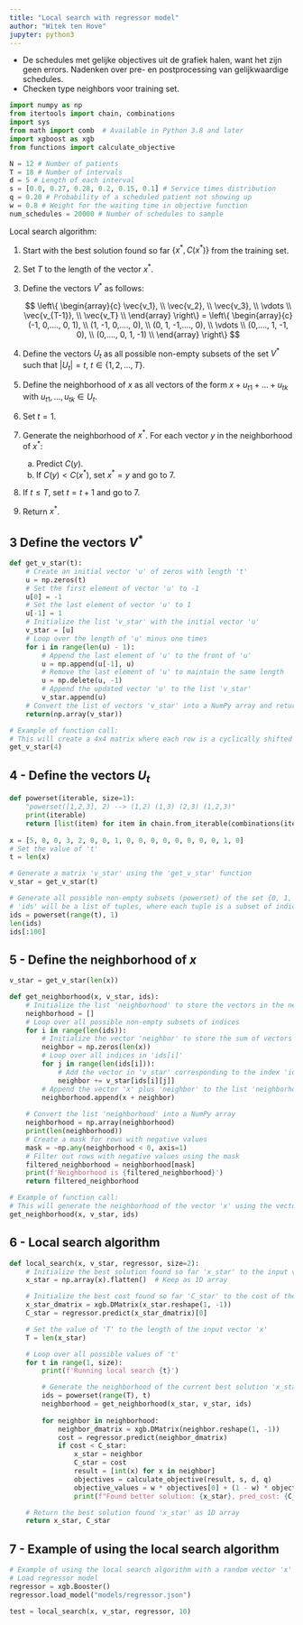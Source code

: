 ```yaml
---
title: "Local search with regressor model"
author: "Witek ten Hove"
jupyter: python3
---
```


-   De schedules met gelijke objectives uit de grafiek halen, want het zijn geen errors. Nadenken over pre- en postprocessing van gelijkwaardige schedules.
-   Checken type neighbors voor training set.

```python
import numpy as np
from itertools import chain, combinations
import sys
from math import comb  # Available in Python 3.8 and later
import xgboost as xgb
from functions import calculate_objective
```

```python
N = 12 # Number of patients
T = 18 # Number of intervals
d = 5 # Length of each interval
s = [0.0, 0.27, 0.28, 0.2, 0.15, 0.1] # Service times distribution
q = 0.20 # Probability of a scheduled patient not showing up
w = 0.8 # Weight for the waiting time in objective function
num_schedules = 20000 # Number of schedules to sample
```

Local search algorithm:

1.  Start with the best solution found so far $\{x^*, C(x^*)\}$ from the training set.

2.  Set $T$ to the length of the vector $x^*$.

3.  Define the vectors $V^*$ as follows:

    $$
    \left\{
    \begin{array}{c}
    \vec{v_1}, \\
    \vec{v_2}, \\
    \vec{v_3}, \\
    \vdots \\
    \vec{v_{T-1}}, \\
    \vec{v_T} \\
    \end{array}
    \right\} = 
    \left\{
    \begin{array}{c}
    (-1, 0,...., 0, 1), \\
    (1, -1, 0,...., 0), \\
    (0, 1, -1,...., 0), \\
    \vdots \\
    (0,...., 1, -1, 0), \\
    (0,...., 0, 1, -1) \\
    \end{array}
    \right\}
    $$

4.  Define the vectors $U_t$ as all possible non-empty subsets of the set $V^*$ such that $|U_t| = t$, $t \in \{1,2, \dots,T\}$.

5.  Define the neighborhood of $x$ as all vectors of the form $x + u_{t1}+\dots+u_{tk}$ with $u_{t1},\dots,u_{tk} \in U_t$.

6.  Set $t = 1$.

7.  Generate the neighborhood of $x^*$. For each vector $y$ in the neighborhood of $x^*$:

    a.  Predict $C(y)$.
    b.  If $C(y) < C(x^*)$, set $x^* = y$ and go to 7.

8.  If $t \leq T$, set $t = t + 1$ and go to 7.

9.  Return $x^*$.

## 3 Define the vectors $V^*$

```python
def get_v_star(t):
    # Create an initial vector 'u' of zeros with length 't'
    u = np.zeros(t)
    # Set the first element of vector 'u' to -1
    u[0] = -1
    # Set the last element of vector 'u' to 1
    u[-1] = 1
    # Initialize the list 'v_star' with the initial vector 'u'
    v_star = [u]
    # Loop over the length of 'u' minus one times
    for i in range(len(u) - 1):
        # Append the last element of 'u' to the front of 'u'
        u = np.append(u[-1], u)
        # Remove the last element of 'u' to maintain the same length
        u = np.delete(u, -1)
        # Append the updated vector 'u' to the list 'v_star'
        v_star.append(u)
    # Convert the list of vectors 'v_star' into a NumPy array and return it
    return(np.array(v_star))

# Example of function call:
# This will create a 4x4 matrix where each row is a cyclically shifted version of the first row
get_v_star(4)
```

## 4 - Define the vectors $U_t$

```python
def powerset(iterable, size=1):
    "powerset([1,2,3], 2) --> (1,2) (1,3) (2,3) (1,2,3)"
    print(iterable)
    return [list(item) for item in chain.from_iterable(combinations(iterable, size) for r in range(len(iterable)+1))]
  
x = [5, 0, 0, 3, 2, 0, 0, 1, 0, 0, 0, 0, 0, 0, 0, 0, 1, 0]
# Set the value of 't'
t = len(x)

# Generate a matrix 'v_star' using the 'get_v_star' function
v_star = get_v_star(t)

# Generate all possible non-empty subsets (powerset) of the set {0, 1, 2, ..., t-1}
# 'ids' will be a list of tuples, where each tuple is a subset of indices
ids = powerset(range(t), 1)
len(ids)
ids[:100]
```

## 5 - Define the neighborhood of $x$

```python
v_star = get_v_star(len(x))

def get_neighborhood(x, v_star, ids):
    # Initialize the list 'neighborhood' to store the vectors in the neighborhood of 'x'
    neighborhood = []
    # Loop over all possible non-empty subsets of indices
    for i in range(len(ids)):
        # Initialize the vector 'neighbor' to store the sum of vectors in 'v_star' corresponding to the indices in 'ids[i]'
        neighbor = np.zeros(len(x))
        # Loop over all indices in 'ids[i]'
        for j in range(len(ids[i])):
            # Add the vector in 'v_star' corresponding to the index 'ids[i][j]' to 'neighbor'
            neighbor += v_star[ids[i][j]]
        # Append the vector 'x' plus 'neighbor' to the list 'neighborhood'
        neighborhood.append(x + neighbor)
    
    # Convert the list 'neighborhood' into a NumPy array
    neighborhood = np.array(neighborhood)
    print(len(neighborhood))
    # Create a mask for rows with negative values
    mask = ~np.any(neighborhood < 0, axis=1)
    # Filter out rows with negative values using the mask
    filtered_neighborhood = neighborhood[mask]
    print(f'Neighborhood is {filtered_neighborhood}')
    return filtered_neighborhood

# Example of function call:
# This will generate the neighborhood of the vector 'x' using the vectors in 'v_star' and the indices in 'ids'
get_neighborhood(x, v_star, ids)
```

## 6 - Local search algorithm

```python
def local_search(x, v_star, regressor, size=2):
    # Initialize the best solution found so far 'x_star' to the input vector 'x'
    x_star = np.array(x).flatten()  # Keep as 1D array

    # Initialize the best cost found so far 'C_star' to the cost of the input vector 'x'
    x_star_dmatrix = xgb.DMatrix(x_star.reshape(1, -1))
    C_star = regressor.predict(x_star_dmatrix)[0]

    # Set the value of 'T' to the length of the input vector 'x'
    T = len(x_star)

    # Loop over all possible values of 't'
    for t in range(1, size):
        print(f'Running local search {t}')

        # Generate the neighborhood of the current best solution 'x_star'
        ids = powerset(range(T), t)
        neighborhood = get_neighborhood(x_star, v_star, ids)
        
        for neighbor in neighborhood:
            neighbor_dmatrix = xgb.DMatrix(neighbor.reshape(1, -1))
            cost = regressor.predict(neighbor_dmatrix)
            if cost < C_star:
                x_star = neighbor
                C_star = cost
                result = [int(x) for x in neighbor]
                objectives = calculate_objective(result, s, d, q)
                objective_values = w * objectives[0] + (1 - w) * objectives[1]
                print(f"Found better solution: {x_star}, pred_cost: {C_star}, real_cost: {objective_values}")

    # Return the best solution found 'x_star' as 1D array
    return x_star, C_star
```

## 7 - Example of using the local search algorithm

```python
# Example of using the local search algorithm with a random vector 'x' and a regressor model
# Load regressor model
regressor = xgb.Booster()
regressor.load_model("models/regressor.json")

test = local_search(x, v_star, regressor, 10)
```

